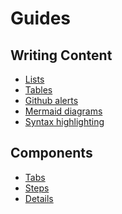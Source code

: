 # Guides

## Writing Content

- [Lists](/guides/lists)
- [Tables](/guides/tables)
- [Github alerts](/guides/github-alerts)
- [Mermaid diagrams](/guides/mermaid-diagrams)
- [Syntax highlighting](/guides/syntax-highlighting)

## Components

- [Tabs](/guides/tabs)
- [Steps](/guides/steps)
- [Details](/guides/details)
